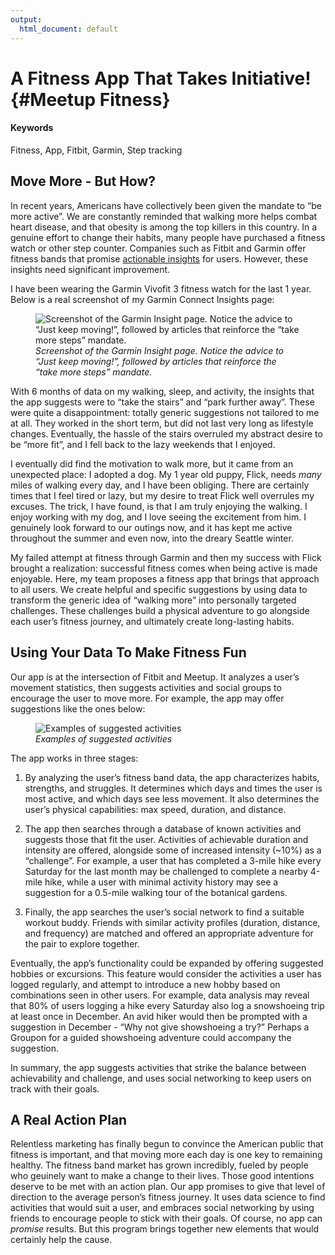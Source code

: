 ```yaml
---
output:
  html_document: default
---
```

# A Fitness App That Takes Initiative! {#Meetup Fitness}

#### Keywords

Fitness, App, Fitbit, Garmin, Step tracking

## Move More - But How?

In recent years, Americans have collectively been given the mandate to "be more active". We are constantly reminded that walking more helps combat heart disease, and that obesity is among the top killers in this country. In a genuine effort to change their habits, many people have purchased a fitness watch or other step counter. Companies such as Fitbit and Garmin offer fitness bands that promise [actionable insights](https://connect.garmin.com/en-US/features/insights) for users. However, these insights need significant improvement.

I have been wearing the Garmin Vivofit 3 fitness watch for the last 1 year. Below is a real screenshot of my Garmin Connect Insights page:

![*Screenshot of the Garmin Insight page. Notice the advice to "Just keep moving!", followed by articles that reinforce the "take more steps" mandate.*](./figures/figure01.png)  

 
With 6 months of data on my walking, sleep, and activity, the insights that the app suggests were to "take the stairs" and "park further away". These were quite a disappointment: totally generic suggestions not tailored to me at all. They worked in the short term, but did not last very long as lifestyle changes. Eventually, the hassle of the stairs overruled my abstract desire to be "more fit", and I fell back to the lazy weekends that I enjoyed. 

I eventually did find the motivation to walk more, but it came from an unexpected place: I adopted a dog. My 1 year old puppy, Flick, needs *many* miles of walking every day, and I have been obliging. There are certainly times that I feel tired or lazy, but my desire to treat Flick well overrules my excuses. The trick, I have found, is that I am truly enjoying the walking. I enjoy working with my dog, and I love seeing the excitement from him. I genuinely look forward to our outings now, and it has kept me active throughout the summer and even now, into the dreary Seattle winter.

My failed attempt at fitness through Garmin and then my success with Flick brought a realization: successful fitness comes when  being active is made enjoyable. Here, my team proposes a fitness app that brings that approach to all users. We create helpful and specific suggestions by using data to transform the generic idea of "walking more" into personally targeted challenges. These challenges build a physical adventure to go alongside each user's fitness journey, and ultimately create long-lasting habits. 

## Using Your Data To Make Fitness Fun 

Our app is at the intersection of Fitbit and Meetup. It analyzes a user's movement statistics, then suggests activities and social groups to encourage the user to move more. For example, the app may offer suggestions like the ones below: 

![*Examples of suggested activities*](./figures/figure02.jpg)  

The app works in three stages:  

1. By analyzing the user's fitness band data, the app characterizes habits, strengths, and struggles. It determines which days and times the user is most active, and which days see less movement. It also determines the user's physical capabilities: max speed, duration, and distance.  

2. The app then searches through a database of known activities and suggests those that fit the user. Activities of achievable duration and intensity are offered, alongside some of increased intensity (~10%) as a "challenge".  For example, a user that has completed a 3-mile hike every Saturday for the last month may be challenged to complete a nearby 4-mile hike, while a user with minimal activity history may see a suggestion for a 0.5-mile walking tour of the botanical gardens.  

3. Finally, the app searches the user's social network to find a suitable workout buddy. Friends with similar activity profiles (duration, distance, and frequency) are matched and offered an appropriate adventure for the pair to explore together.  

Eventually, the app's functionality could be expanded by offering suggested hobbies or excursions. This feature would consider the activities a user has logged regularly, and attempt to introduce a new hobby based on combinations seen in other users. For example, data analysis may reveal that 80% of users logging a hike every Saturday also log a snowshoeing trip at least once in December. An avid hiker would then be prompted with a suggestion in December - "Why not give showshoeing a try?" Perhaps a Groupon for a guided showshoeing adventure could accompany the suggestion.

In summary, the app suggests activities that strike the balance between achievability and challenge, and uses social networking to keep users on track with their goals.

## A Real Action Plan

Relentless marketing has finally begun to convince the American public that fitness is important, and that moving more each day is one key to remaining healthy. The fitness band market has grown incredibly, fueled by people who geuinely want to make a change to their lives. Those good intentions deserve to be met with an action plan. Our app promises to give that level of direction to the average person's fitness journey. It uses data science to find activities that would suit a user, and embraces social networking by using friends to encourage people to stick with their goals. Of course, no app can *promise* results. But this program brings together new elements that would certainly help the cause.

